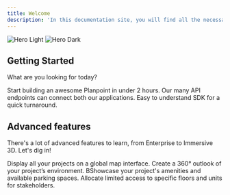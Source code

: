 ```yaml
---
title: Welcome
description: 'In this documentation site, you will find all the necessary knowledge to create and edit a plan viewer, as well as developer docs for our API and our SDK kit. '
---
```


<img
  className="block dark:hidden"
  src="https://i.postimg.cc/CKmxmQ9k/Clean.png"
  alt="Hero Light"
/>
<img
  className="hidden dark:block"
  src="https://i.postimg.cc/G38ZWgDc/temp-Imagewx-AY98.avif"
  alt="Hero Dark"
/>

## Getting Started

What are you looking for today?

<CardGroup cols={2}>
  <Card
    title="Create and edit Planpoint Viewer"
    icon="pen-to-square"
    href="https://viewerdocs.planpoint.io/checklist"
  >
    Start building an awesome Planpoint in under 2 hours.
  </Card>
  <Card
    title="Build with our API"
    icon="code"
    href="https://viewerdocs.planpoint.io/api-documentation/introduction"
  >
    Our many API endpoints can connect both our applications.
  </Card>
    <Card
    title="Leverage our SDK"
    icon="rectangle-terminal"
    href="https://viewerdocs.planpoint.io/sdk-documentation/introduction"
  >
    Easy to understand SDK for a quick turnaround.
  </Card>
</CardGroup>

## Advanced features

There's a lot of advanced features to learn, from Enterprise to Immersive 3D. Let's dig in!

<CardGroup cols={2}>
  <Card
    title="Enterprise"
    icon="map-location-dot"
    /checklist"
  >
    Display all your projects on a global map interface.
  </Card>
  <Card
    title="360° project"
    icon="360-degrees"
    https://viewerdocs.planpoint.io/checklist"
  >
    Create a 360° outlook of your project’s environment.
  </Card>
  <Card
    title="Amenities & Parkings"
    icon="water-ladder"
    https://viewerdocs.planpoint.io/checklist"
  >
    BShowcase your project's amenities and available parking spaces.
  </Card>
  <Card
    title="Allocations"
    icon="user-tie"
    https://viewerdocs.planpoint.io/checklist"
  >
    Allocate limited access to specific floors and units for stakeholders.
  </Card>
</CardGroup>
